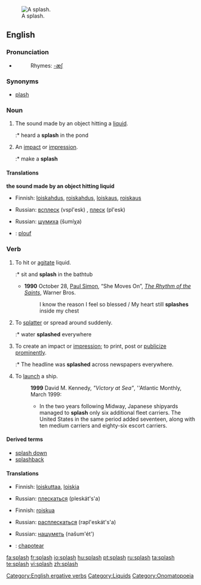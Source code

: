 {{wikipedia}}
[[Image:2006-02-13_Drop-impact.jpg|thumb|right|A splash.]]
==English==

===Pronunciation===

* {{audio|en-us-splash.ogg|Audio (US)}}
*: Rhymes: [[Rhymes:English:-æʃ|-æʃ]]

===Synonyms===
* [[plash]]

===Noun===
{{en-noun|es}}

# {{onomatopoeia}} The sound made by an object hitting a [[liquid]].
#:* heard a '''splash''' in the pond
# An [[impact]] or [[impression]].
#:* make a '''splash'''

====Translations====
'''the sound made by an object hitting liquid'''
{{trans-top|The sound made by an object hitting a liquid}}
* Finnish: [[loiskahdus]], [[roiskahdus]], [[loiskaus]], [[roiskaus]]
{{trans-mid}}
* Russian: [[всплеск]] (vspl'esk) {{m}}, [[плеск]] (pl'esk) {{m}}
{{trans-bottom}}

{{trans-top|An impact or impression}}
* Russian: [[шумиха]] (šumíχa) {{f}}
{{trans-mid}}
{{trans-bottom}}

{{checktrans-top}}
* {{ttbc|French}}: [[plouf]]
{{checktrans-mid}}
{{checktrans-bottom}}

===Verb===
{{en-verb|splash|es}}

# To hit or [[agitate]] liquid.
#:* sit and '''splash''' in the bathtub
#* '''1990''' October 28, [[w:Paul Simon|Paul Simon]], “She Moves On”, ''[[w:The Rhythm of the Saints|The Rhythm of the Saints]]'', Warner Bros.
#*: I know the reason I feel so blessed / My heart still '''splashes''' inside my chest
# To [[splatter]] or spread around suddenly.
#:* water '''splashed''' everywhere
# To  create an impact or [[impression]]; to print, post or [[publicize]] [[prominent]]ly.
#:* The headline was '''splashed''' across newspapers everywhere.
# To [[launch]] a ship.
#: '''1999''' David M. Kennedy, ''"Victory at Sea"'', ''Atlantic Monthly, March 1999:
#:*In the two years following Midway, Japanese shipyards managed to '''splash''' only six additional fleet carriers. The United States in the same period added seventeen, along with ten medium carriers and eighty-six escort carriers.
====Derived terms====
* [[splash down]]
* [[splashback]]

====Translations====
{{trans-top|To hit or agitate liquid}}
* Finnish: [[loiskuttaa]], [[loiskia]]
{{trans-mid}}
* Russian: [[плескаться]] (pleskát's'a) {{impf}}
{{trans-bottom}}

{{trans-top|To splatter or spread around suddenly}}
* Finnish: [[roiskua]]
{{trans-mid}}
* Russian: [[расплескаться]] (rapl'eskát's'a) {{pf}}
{{trans-bottom}}

{{trans-top|To create an impact or impression}}
* Russian: [[нашуметь]] (našum'ét') {{pf}}
{{trans-mid}}
{{trans-bottom}}

{{checktrans-top}}
* {{ttbc|Spanish}}: [[chapotear]]
{{checktrans-mid}}
{{checktrans-bottom}}

[[Category:English ergative verbs]]
[[Category:Liquids]]
[[Category:Onomatopoeia]]

[[fa:splash]]
[[fr:splash]]
[[io:splash]]
[[hu:splash]]
[[pt:splash]]
[[ru:splash]]
[[ta:splash]]
[[te:splash]]
[[vi:splash]]
[[zh:splash]]
